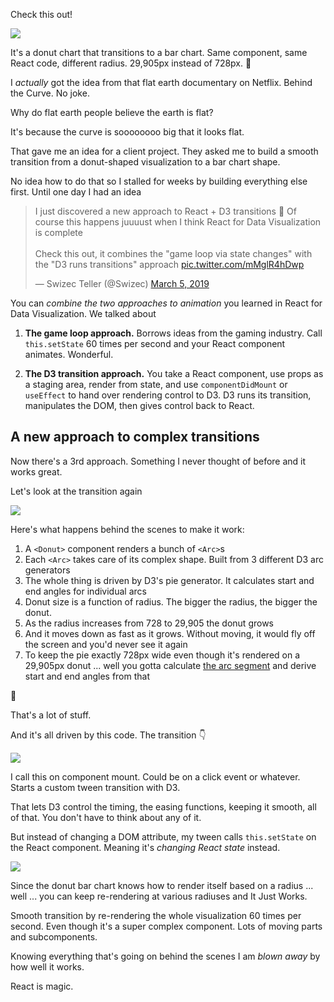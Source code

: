 Check this out!

![](https://i.imgur.com/hzKOMXi.gif)

It's a donut chart that transitions to a bar chart. Same component, same React
code, different radius. 29,905px instead of 728px. 🤯

I _actually_ got the idea from that flat earth documentary on Netflix. Behind
the Curve. No joke.

Why do flat earth people believe the earth is flat?

It's because the curve is soooooooo big that it looks flat.

That gave me an idea for a client project. They asked me to build a smooth
transition from a donut-shaped visualization to a bar chart shape.

No idea how to do that so I stalled for weeks by building everything else
first. Until one day I had an idea

<blockquote class="twitter-tweet" data-lang="en"><p lang="en" dir="ltr">I just discovered a new approach to React + D3 transitions 🤯 Of course this happens juuuust when I think React for Data Visualization is complete<br><br>Check this out, it combines the &quot;game loop via state changes&quot; with the &quot;D3 runs transitions&quot; approach <a href="https://t.co/mMglR4hDwp">pic.twitter.com/mMglR4hDwp</a></p>&mdash; Swizec Teller (@Swizec) <a href="https://twitter.com/Swizec/status/1102818340991430656?ref_src=twsrc%5Etfw">March 5, 2019</a></blockquote>
<script async src="https://platform.twitter.com/widgets.js" charset="utf-8"></script>

You can _combine the two approaches to animation_ you learned in React for Data
Visualization. We talked about

1. **The game loop approach.** Borrows ideas from the gaming industry. Call
   `this.setState` 60 times per second and your React component animates.
   Wonderful.

2. **The D3 transition approach.** You take a React component, use props as a
   staging area, render from state, and use `componentDidMount` or `useEffect`
   to hand over rendering control to D3. D3 runs its transition, manipulates
   the DOM, then gives control back to React.

## A new approach to complex transitions

Now there's a 3rd approach. Something I never thought of before and it works
great.

Let's look at the transition again

![](https://i.imgur.com/hzKOMXi.gif)

Here's what happens behind the scenes to make it work:

1. A `<Donut>` component renders a bunch of `<Arc>`s
2. Each `<Arc>` takes care of its complex shape. Built from 3 different D3 arc
   generators
3. The whole thing is driven by D3's pie generator. It calculates start and end
   angles for individual arcs
4. Donut size is a function of radius. The bigger the radius, the bigger the
   donut.
5. As the radius increases from 728 to 29,905 the donut grows
6. And it moves down as fast as it grows. Without moving, it would fly off the
   screen and you'd never see it again
7. To keep the pie exactly 728px wide even though it's rendered on a 29,905px
   donut ... well you gotta calculate
   [the arc segment](https://planetcalc.com/1421/) and derive start and end
   angles from that

🤯

That's a lot of stuff.

And it's all driven by this code. The transition 👇

![](https://pbs.twimg.com/media/D03-2wtU8AASbl-.jpg)

I call this on component mount. Could be on a click event or whatever. Starts a
custom tween transition with D3.

That lets D3 control the timing, the easing functions, keeping it smooth, all
of that. You don't have to think about any of it.

But instead of changing a DOM attribute, my tween calls `this.setState` on the
React component. Meaning it's _changing React state_ instead.

![](https://media.giphy.com/media/26ufdipQqU2lhNA4g/giphy.gif)

Since the donut bar chart knows how to render itself based on a radius ... well
... you can keep re-rendering at various radiuses and It Just Works.

Smooth transition by re-rendering the whole visualization 60 times per second.
Even though it's a super complex component. Lots of moving parts and
subcomponents.

Knowing everything that's going on behind the scenes I am _blown away_ by how
well it works.

React is magic.